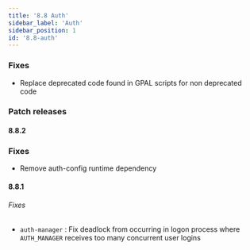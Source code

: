 ```yaml
---
title: '8.8 Auth'
sidebar_label: 'Auth'
sidebar_position: 1
id: '8.8-auth'
---
```


### Fixes

* Replace deprecated code found in GPAL scripts for non deprecated code 

### Patch releases

#### 8.8.2

### Fixes

* Remove auth-config runtime dependency 

#### 8.8.1

###### Fixes

* `auth-manager` : Fix deadlock from occurring in logon process where `AUTH_MANAGER` receives too many concurrent user logins 

